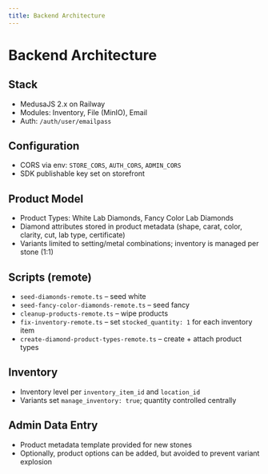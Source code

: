 ```yaml
---
title: Backend Architecture
---
```


# Backend Architecture

## Stack

- MedusaJS 2.x on Railway
- Modules: Inventory, File (MinIO), Email
- Auth: `/auth/user/emailpass`

## Configuration

- CORS via env: `STORE_CORS`, `AUTH_CORS`, `ADMIN_CORS`
- SDK publishable key set on storefront

## Product Model

- Product Types: White Lab Diamonds, Fancy Color Lab Diamonds
- Diamond attributes stored in product metadata (shape, carat, color, clarity, cut, lab type, certificate)
- Variants limited to setting/metal combinations; inventory is managed per stone (1:1)

## Scripts (remote)

- `seed-diamonds-remote.ts` – seed white
- `seed-fancy-color-diamonds-remote.ts` – seed fancy
- `cleanup-products-remote.ts` – wipe products
- `fix-inventory-remote.ts` – set `stocked_quantity: 1` for each inventory item
- `create-diamond-product-types-remote.ts` – create + attach product types

## Inventory

- Inventory level per `inventory_item_id` and `location_id`
- Variants set `manage_inventory: true`; quantity controlled centrally

## Admin Data Entry

- Product metadata template provided for new stones
- Optionally, product options can be added, but avoided to prevent variant explosion

